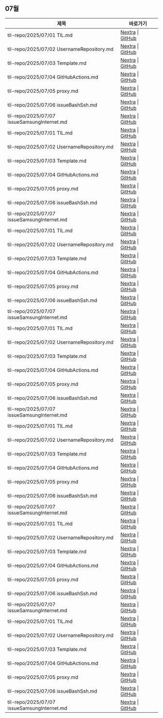 
<LabelIcons />

## 07월

| 제목 | 바로가기 |
|------|----------|
| til-repo/2025/07/01 TIL.md | [Nextra](/til/til-2025/til-07/til-repo/2025/07/01-TIL.md) \| [GitHub](https://github.com/MinHyeok-lee1/TIL/blob/main/2025/07/til-repo/2025/07/01-TIL.md.md) |
| til-repo/2025/07/02 UsernameRepository.md | [Nextra](/til/til-2025/til-07/til-repo/2025/07/02-UsernameRepository.md) \| [GitHub](https://github.com/MinHyeok-lee1/TIL/blob/main/2025/07/til-repo/2025/07/02-UsernameRepository.md.md) |
| til-repo/2025/07/03 Template.md | [Nextra](/til/til-2025/til-07/til-repo/2025/07/03-Template.md) \| [GitHub](https://github.com/MinHyeok-lee1/TIL/blob/main/2025/07/til-repo/2025/07/03-Template.md.md) |
| til-repo/2025/07/04 GitHubActions.md | [Nextra](/til/til-2025/til-07/til-repo/2025/07/04-GitHubActions.md) \| [GitHub](https://github.com/MinHyeok-lee1/TIL/blob/main/2025/07/til-repo/2025/07/04-GitHubActions.md.md) |
| til-repo/2025/07/05 proxy.md | [Nextra](/til/til-2025/til-07/til-repo/2025/07/05-proxy.md) \| [GitHub](https://github.com/MinHyeok-lee1/TIL/blob/main/2025/07/til-repo/2025/07/05-proxy.md.md) |
| til-repo/2025/07/06 issueBashSsh.md | [Nextra](/til/til-2025/til-07/til-repo/2025/07/06-issueBashSsh.md) \| [GitHub](https://github.com/MinHyeok-lee1/TIL/blob/main/2025/07/til-repo/2025/07/06-issueBashSsh.md.md) |
| til-repo/2025/07/07 issueSamsungInternet.md | [Nextra](/til/til-2025/til-07/til-repo/2025/07/07-issueSamsungInternet.md) \| [GitHub](https://github.com/MinHyeok-lee1/TIL/blob/main/2025/07/til-repo/2025/07/07-issueSamsungInternet.md.md) |
| til-repo/2025/07/01 TIL.md | [Nextra](/til/til-2025/til-07/til-repo/2025/07/01-TIL.md) \| [GitHub](https://github.com/MinHyeok-lee1/TIL/blob/main/2025/07/til-repo/2025/07/01-TIL.md.md) |
| til-repo/2025/07/02 UsernameRepository.md | [Nextra](/til/til-2025/til-07/til-repo/2025/07/02-UsernameRepository.md) \| [GitHub](https://github.com/MinHyeok-lee1/TIL/blob/main/2025/07/til-repo/2025/07/02-UsernameRepository.md.md) |
| til-repo/2025/07/03 Template.md | [Nextra](/til/til-2025/til-07/til-repo/2025/07/03-Template.md) \| [GitHub](https://github.com/MinHyeok-lee1/TIL/blob/main/2025/07/til-repo/2025/07/03-Template.md.md) |
| til-repo/2025/07/04 GitHubActions.md | [Nextra](/til/til-2025/til-07/til-repo/2025/07/04-GitHubActions.md) \| [GitHub](https://github.com/MinHyeok-lee1/TIL/blob/main/2025/07/til-repo/2025/07/04-GitHubActions.md.md) |
| til-repo/2025/07/05 proxy.md | [Nextra](/til/til-2025/til-07/til-repo/2025/07/05-proxy.md) \| [GitHub](https://github.com/MinHyeok-lee1/TIL/blob/main/2025/07/til-repo/2025/07/05-proxy.md.md) |
| til-repo/2025/07/06 issueBashSsh.md | [Nextra](/til/til-2025/til-07/til-repo/2025/07/06-issueBashSsh.md) \| [GitHub](https://github.com/MinHyeok-lee1/TIL/blob/main/2025/07/til-repo/2025/07/06-issueBashSsh.md.md) |
| til-repo/2025/07/07 issueSamsungInternet.md | [Nextra](/til/til-2025/til-07/til-repo/2025/07/07-issueSamsungInternet.md) \| [GitHub](https://github.com/MinHyeok-lee1/TIL/blob/main/2025/07/til-repo/2025/07/07-issueSamsungInternet.md.md) |
| til-repo/2025/07/01 TIL.md | [Nextra](/til/til-2025/til-07/til-repo/2025/07/01-TIL.md) \| [GitHub](https://github.com/MinHyeok-lee1/TIL/blob/main/2025/07/til-repo/2025/07/01-TIL.md.md) |
| til-repo/2025/07/02 UsernameRepository.md | [Nextra](/til/til-2025/til-07/til-repo/2025/07/02-UsernameRepository.md) \| [GitHub](https://github.com/MinHyeok-lee1/TIL/blob/main/2025/07/til-repo/2025/07/02-UsernameRepository.md.md) |
| til-repo/2025/07/03 Template.md | [Nextra](/til/til-2025/til-07/til-repo/2025/07/03-Template.md) \| [GitHub](https://github.com/MinHyeok-lee1/TIL/blob/main/2025/07/til-repo/2025/07/03-Template.md.md) |
| til-repo/2025/07/04 GitHubActions.md | [Nextra](/til/til-2025/til-07/til-repo/2025/07/04-GitHubActions.md) \| [GitHub](https://github.com/MinHyeok-lee1/TIL/blob/main/2025/07/til-repo/2025/07/04-GitHubActions.md.md) |
| til-repo/2025/07/05 proxy.md | [Nextra](/til/til-2025/til-07/til-repo/2025/07/05-proxy.md) \| [GitHub](https://github.com/MinHyeok-lee1/TIL/blob/main/2025/07/til-repo/2025/07/05-proxy.md.md) |
| til-repo/2025/07/06 issueBashSsh.md | [Nextra](/til/til-2025/til-07/til-repo/2025/07/06-issueBashSsh.md) \| [GitHub](https://github.com/MinHyeok-lee1/TIL/blob/main/2025/07/til-repo/2025/07/06-issueBashSsh.md.md) |
| til-repo/2025/07/07 issueSamsungInternet.md | [Nextra](/til/til-2025/til-07/til-repo/2025/07/07-issueSamsungInternet.md) \| [GitHub](https://github.com/MinHyeok-lee1/TIL/blob/main/2025/07/til-repo/2025/07/07-issueSamsungInternet.md.md) |
| til-repo/2025/07/01 TIL.md | [Nextra](/til/til-2025/til-07/til-repo/2025/07/01-TIL.md) \| [GitHub](https://github.com/MinHyeok-lee1/TIL/blob/main/2025/07/til-repo/2025/07/01-TIL.md.md) |
| til-repo/2025/07/02 UsernameRepository.md | [Nextra](/til/til-2025/til-07/til-repo/2025/07/02-UsernameRepository.md) \| [GitHub](https://github.com/MinHyeok-lee1/TIL/blob/main/2025/07/til-repo/2025/07/02-UsernameRepository.md.md) |
| til-repo/2025/07/03 Template.md | [Nextra](/til/til-2025/til-07/til-repo/2025/07/03-Template.md) \| [GitHub](https://github.com/MinHyeok-lee1/TIL/blob/main/2025/07/til-repo/2025/07/03-Template.md.md) |
| til-repo/2025/07/04 GitHubActions.md | [Nextra](/til/til-2025/til-07/til-repo/2025/07/04-GitHubActions.md) \| [GitHub](https://github.com/MinHyeok-lee1/TIL/blob/main/2025/07/til-repo/2025/07/04-GitHubActions.md.md) |
| til-repo/2025/07/05 proxy.md | [Nextra](/til/til-2025/til-07/til-repo/2025/07/05-proxy.md) \| [GitHub](https://github.com/MinHyeok-lee1/TIL/blob/main/2025/07/til-repo/2025/07/05-proxy.md.md) |
| til-repo/2025/07/06 issueBashSsh.md | [Nextra](/til/til-2025/til-07/til-repo/2025/07/06-issueBashSsh.md) \| [GitHub](https://github.com/MinHyeok-lee1/TIL/blob/main/2025/07/til-repo/2025/07/06-issueBashSsh.md.md) |
| til-repo/2025/07/07 issueSamsungInternet.md | [Nextra](/til/til-2025/til-07/til-repo/2025/07/07-issueSamsungInternet.md) \| [GitHub](https://github.com/MinHyeok-lee1/TIL/blob/main/2025/07/til-repo/2025/07/07-issueSamsungInternet.md.md) |
| til-repo/2025/07/01 TIL.md | [Nextra](/til/til-2025/til-07/til-repo/2025/07/01-TIL.md) \| [GitHub](https://github.com/MinHyeok-lee1/TIL/blob/main/2025/07/til-repo/2025/07/01-TIL.md.md) |
| til-repo/2025/07/02 UsernameRepository.md | [Nextra](/til/til-2025/til-07/til-repo/2025/07/02-UsernameRepository.md) \| [GitHub](https://github.com/MinHyeok-lee1/TIL/blob/main/2025/07/til-repo/2025/07/02-UsernameRepository.md.md) |
| til-repo/2025/07/03 Template.md | [Nextra](/til/til-2025/til-07/til-repo/2025/07/03-Template.md) \| [GitHub](https://github.com/MinHyeok-lee1/TIL/blob/main/2025/07/til-repo/2025/07/03-Template.md.md) |
| til-repo/2025/07/04 GitHubActions.md | [Nextra](/til/til-2025/til-07/til-repo/2025/07/04-GitHubActions.md) \| [GitHub](https://github.com/MinHyeok-lee1/TIL/blob/main/2025/07/til-repo/2025/07/04-GitHubActions.md.md) |
| til-repo/2025/07/05 proxy.md | [Nextra](/til/til-2025/til-07/til-repo/2025/07/05-proxy.md) \| [GitHub](https://github.com/MinHyeok-lee1/TIL/blob/main/2025/07/til-repo/2025/07/05-proxy.md.md) |
| til-repo/2025/07/06 issueBashSsh.md | [Nextra](/til/til-2025/til-07/til-repo/2025/07/06-issueBashSsh.md) \| [GitHub](https://github.com/MinHyeok-lee1/TIL/blob/main/2025/07/til-repo/2025/07/06-issueBashSsh.md.md) |
| til-repo/2025/07/07 issueSamsungInternet.md | [Nextra](/til/til-2025/til-07/til-repo/2025/07/07-issueSamsungInternet.md) \| [GitHub](https://github.com/MinHyeok-lee1/TIL/blob/main/2025/07/til-repo/2025/07/07-issueSamsungInternet.md.md) |
| til-repo/2025/07/01 TIL.md | [Nextra](/til/til-2025/til-07/til-repo/2025/07/01-TIL.md) \| [GitHub](https://github.com/MinHyeok-lee1/TIL/blob/main/2025/07/til-repo/2025/07/01-TIL.md.md) |
| til-repo/2025/07/02 UsernameRepository.md | [Nextra](/til/til-2025/til-07/til-repo/2025/07/02-UsernameRepository.md) \| [GitHub](https://github.com/MinHyeok-lee1/TIL/blob/main/2025/07/til-repo/2025/07/02-UsernameRepository.md.md) |
| til-repo/2025/07/03 Template.md | [Nextra](/til/til-2025/til-07/til-repo/2025/07/03-Template.md) \| [GitHub](https://github.com/MinHyeok-lee1/TIL/blob/main/2025/07/til-repo/2025/07/03-Template.md.md) |
| til-repo/2025/07/04 GitHubActions.md | [Nextra](/til/til-2025/til-07/til-repo/2025/07/04-GitHubActions.md) \| [GitHub](https://github.com/MinHyeok-lee1/TIL/blob/main/2025/07/til-repo/2025/07/04-GitHubActions.md.md) |
| til-repo/2025/07/05 proxy.md | [Nextra](/til/til-2025/til-07/til-repo/2025/07/05-proxy.md) \| [GitHub](https://github.com/MinHyeok-lee1/TIL/blob/main/2025/07/til-repo/2025/07/05-proxy.md.md) |
| til-repo/2025/07/06 issueBashSsh.md | [Nextra](/til/til-2025/til-07/til-repo/2025/07/06-issueBashSsh.md) \| [GitHub](https://github.com/MinHyeok-lee1/TIL/blob/main/2025/07/til-repo/2025/07/06-issueBashSsh.md.md) |
| til-repo/2025/07/07 issueSamsungInternet.md | [Nextra](/til/til-2025/til-07/til-repo/2025/07/07-issueSamsungInternet.md) \| [GitHub](https://github.com/MinHyeok-lee1/TIL/blob/main/2025/07/til-repo/2025/07/07-issueSamsungInternet.md.md) |
| til-repo/2025/07/01 TIL.md | [Nextra](/til/til-2025/til-07/til-repo/2025/07/01-TIL.md) \| [GitHub](https://github.com/MinHyeok-lee1/TIL/blob/main/2025/07/til-repo/2025/07/01-TIL.md.md) |
| til-repo/2025/07/02 UsernameRepository.md | [Nextra](/til/til-2025/til-07/til-repo/2025/07/02-UsernameRepository.md) \| [GitHub](https://github.com/MinHyeok-lee1/TIL/blob/main/2025/07/til-repo/2025/07/02-UsernameRepository.md.md) |
| til-repo/2025/07/03 Template.md | [Nextra](/til/til-2025/til-07/til-repo/2025/07/03-Template.md) \| [GitHub](https://github.com/MinHyeok-lee1/TIL/blob/main/2025/07/til-repo/2025/07/03-Template.md.md) |
| til-repo/2025/07/04 GitHubActions.md | [Nextra](/til/til-2025/til-07/til-repo/2025/07/04-GitHubActions.md) \| [GitHub](https://github.com/MinHyeok-lee1/TIL/blob/main/2025/07/til-repo/2025/07/04-GitHubActions.md.md) |
| til-repo/2025/07/05 proxy.md | [Nextra](/til/til-2025/til-07/til-repo/2025/07/05-proxy.md) \| [GitHub](https://github.com/MinHyeok-lee1/TIL/blob/main/2025/07/til-repo/2025/07/05-proxy.md.md) |
| til-repo/2025/07/06 issueBashSsh.md | [Nextra](/til/til-2025/til-07/til-repo/2025/07/06-issueBashSsh.md) \| [GitHub](https://github.com/MinHyeok-lee1/TIL/blob/main/2025/07/til-repo/2025/07/06-issueBashSsh.md.md) |
| til-repo/2025/07/07 issueSamsungInternet.md | [Nextra](/til/til-2025/til-07/til-repo/2025/07/07-issueSamsungInternet.md) \| [GitHub](https://github.com/MinHyeok-lee1/TIL/blob/main/2025/07/til-repo/2025/07/07-issueSamsungInternet.md.md) |
